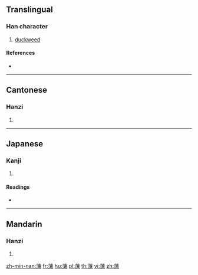 {{character info/new}}
==Translingual==

===Han character===
{{Han char|rn=140|rad=艸|as=14|sn=20|four=44191|canj=TEMF}}

# [[duckweed]]

====References====
* {{Han ref|kx=1063.030|dkj=32203|dj=1527.320|hdz=53316.030|uh=85B8|ud=34232|bh=F0B7|bd=61623}}

----

==Cantonese==

===Hanzi===
{{yue-hanzi|jyut=|y=piu4}}

# {{defn|lang=yue|sort=艸14}}

----

==Japanese==

===Kanji===
{{ja-kanji|grade=|rs=艸14}}

# {{defn|lang=ja|sort=艸14}}

====Readings====
* {{ja-readings|on=[[ひょう]] (hyō), [[びょう]] (byō)|kun=[[うきぐさ]] (ukigusa)|nanori=}}

----

==Mandarin==

===Hanzi===
{{cmn-hanzi|pin=[[piāo]] ([[piao1]])|wg=p'iao<sup>1</sup>}}

# {{defn|lang=cmn|sort=艸14}}

[[zh-min-nan:薸]]
[[fr:薸]]
[[hu:薸]]
[[pl:薸]]
[[th:薸]]
[[vi:薸]]
[[zh:薸]]